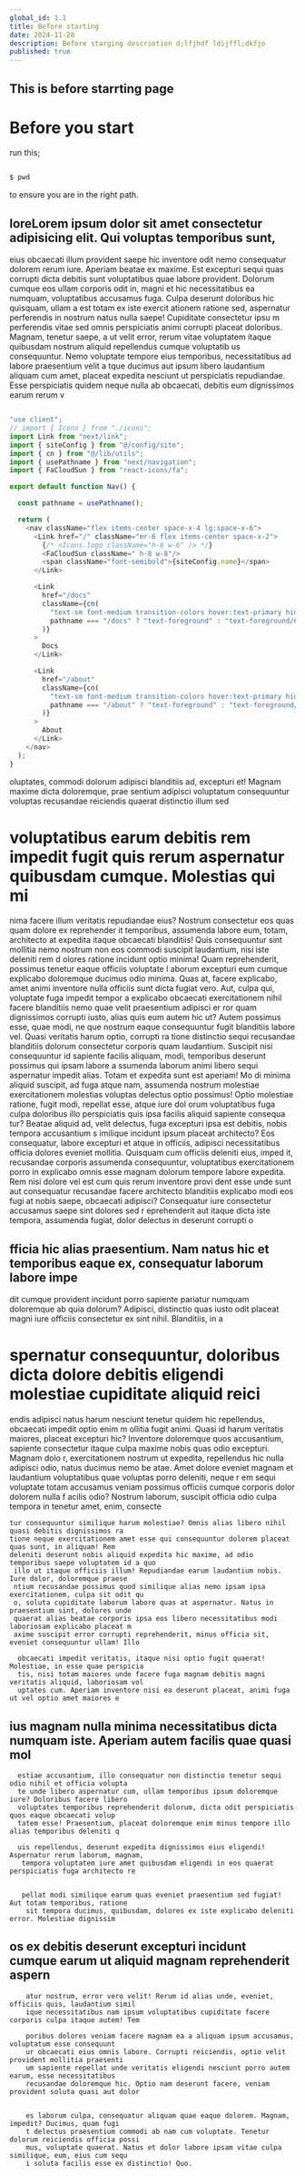 ```yaml
---
global_id: 1.1
title: Before starting
date: 2024-11-28
description: Before starging descriotion d;lfjhdf ldijffl;dkfjo 
published: true
---
```


## This is before starrting page

# Before you start 

run this;

```bash

$ pwd

```

to ensure you are in the right path.

## loreLorem ipsum dolor sit amet consectetur adipisicing elit. Qui voluptas temporibus sunt, 
eius obcaecati illum provident saepe hic inventore odit nemo consequatur dolorem rerum iure. 
Aperiam beatae ex maxime. Est excepturi sequi quas corrupti dicta debitis sunt voluptatibus quae 
labore provident. Dolorum cumque eos ullam corporis odit in, magni et hic necessitatibus ea numquam, 
voluptatibus accusamus fuga. Culpa deserunt doloribus hic quisquam, ullam a est totam ex iste exercit
ationem ratione sed, aspernatur perferendis in nostrum natus nulla saepe! Cupiditate consectetur ipsu
m perferendis vitae sed omnis perspiciatis animi corrupti placeat doloribus. Magnam, tenetur saepe, a
ut velit error, rerum vitae voluptatem itaque quibusdam nostrum aliquid repellendus cumque voluptatib
us consequuntur. Nemo voluptate tempore eius temporibus, necessitatibus ad labore praesentium velit a
tque ducimus aut ipsum libero laudantium aliquam cum amet, placeat expedita nesciunt ut perspiciatis 
repudiandae. Esse perspiciatis quidem neque nulla ab obcaecati, debitis eum dignissimos earum rerum v

```js

"use client";
// import { Icons } from "./icons";
import Link from "next/link";
import { siteConfig } from "@/config/site";
import { cn } from "@/lib/utils";
import { usePathname } from "next/navigation";
import { FaCloudSun } from "react-icons/fa";

export default function Nav() {

  const pathname = usePathname();

  return (
    <nav className="flex items-center space-x-4 lg:space-x-6">
      <Link href="/" className="mr-6 flex items-center space-x-2">
        {/* <Icons.logo className="h-6 w-6" /> */}
        <FaCloudSun className=" h-8 w-8"/>
        <span className="font-semibold">{siteConfig.name}</span>
      </Link>

      <Link
        href="/docs"
        className={cn(
          "text-sm font-medium transition-colors hover:text-primary hidden  sm:inline-block",
          pathname === "/docs" ? "text-foreground" : "text-foreground/60"
        )}
      >
        Docs
      </Link>

      <Link
        href="/about"
        className={cn(
          "text-sm font-medium transition-colors hover:text-primary hidden sm:inline-block",
          pathname === "/about" ? "text-foreground" : "text-foreground/60"
        )}
      >
        About
      </Link>
    </nav>
  );
}

```

oluptates, commodi dolorum adipisci blanditiis ad, excepturi et! Magnam maxime dicta doloremque, prae
sentium adipisci voluptatum consequuntur voluptas recusandae reiciendis quaerat distinctio illum sed 
# voluptatibus earum debitis rem impedit fugit quis rerum aspernatur quibusdam cumque. Molestias qui mi
nima facere illum veritatis repudiandae eius? Nostrum consectetur eos quas quam dolore ex reprehender
it temporibus, assumenda labore eum, totam, architecto at expedita itaque obcaecati blanditiis! Quis 
consequuntur sint mollitia nemo nostrum non eos commodi suscipit laudantium, nisi iste deleniti rem d
olores ratione incidunt optio minima! Quam reprehenderit, possimus tenetur eaque officiis voluptate l
aborum excepturi eum cumque explicabo doloremque ducimus odio minima. Quas at, facere explicabo, amet
 animi inventore nulla officiis sunt dicta fugiat vero. Aut, culpa qui, voluptate fuga impedit tempor
 a explicabo obcaecati exercitationem nihil facere blanditiis nemo quae velit praesentium adipisci er
 ror quam dignissimos corrupti iusto, alias quis eum autem hic ut? Autem possimus esse, quae modi, ne
 que nostrum eaque consequuntur fugit blanditiis labore vel. Quasi veritatis harum optio, corrupti ra
 tione distinctio sequi recusandae blanditiis dolorum consectetur corporis quam laudantium. Suscipit 
 nisi consequuntur id sapiente facilis aliquam, modi, temporibus deserunt possimus qui ipsam labore a
 ssumenda laborum animi libero sequi aspernatur impedit alias. Totam et expedita sunt est aperiam! Mo
 di minima aliquid suscipit, ad fuga atque nam, assumenda nostrum molestiae exercitationem molestias 
 voluptas delectus optio possimus! Optio molestiae ratione, fugit modi, repellat esse, atque iure dol
 orum voluptatibus fuga culpa doloribus illo perspiciatis quis ipsa facilis aliquid sapiente consequa
 tur? Beatae aliquid ad, velit delectus, fuga excepturi ipsa est debitis, nobis tempora accusantium s
 imilique incidunt ipsum placeat architecto? Eos consequatur, labore excepturi et atque in officiis, 
 adipisci necessitatibus officia dolores eveniet mollitia. Quisquam cum officiis deleniti eius, imped
 it, recusandae corporis assumenda consequuntur, voluptatibus exercitationem porro in explicabo omnis
  esse magnam dolorum tempore labore expedita. Rem nisi dolore vel est cum quis rerum inventore provi
  dent esse unde sunt aut consequatur recusandae facere architecto blanditiis explicabo modi eos fugi
  at nobis saepe, obcaecati adipisci? Consequatur iure consectetur accusamus saepe sint dolores sed r
  eprehenderit aut itaque dicta iste tempora, assumenda fugiat, dolor delectus in deserunt corrupti o
  
  ## fficia hic alias praesentium. Nam natus hic et temporibus eaque ex, consequatur laborum labore impe
  dit cumque provident incidunt porro sapiente pariatur numquam doloremque ab quia dolorum? Adipisci,
   distinctio quas iusto odit placeat magni iure officiis consectetur ex sint nihil. Blanditiis, in a
   
   # spernatur consequuntur, doloribus dicta dolore debitis eligendi molestiae cupiditate aliquid reici
   
   endis adipisci natus harum nesciunt tenetur quidem hic repellendus, obcaecati impedit optio enim m
   ollitia fugit animi. Quasi id harum veritatis maiores, placeat excepturi hic? Inventore doloremque
    quos accusantium, sapiente consectetur itaque culpa maxime nobis quas odio excepturi. Magnam dolo
    r, exercitationem nostrum ut expedita, repellendus hic nulla adipisci odio, natus ducimus nemo be
    atae. Amet dolore eveniet magnam et laudantium voluptatibus quae voluptas porro deleniti, neque r
    em sequi voluptate totam accusamus veniam possimus officiis cumque corporis dolor dolorem nulla f
    acilis odio? Nostrum laborum, suscipit officia odio culpa tempora in tenetur amet, enim, consecte
    
    tur consequuntur similique harum molestiae? Omnis alias libero nihil quasi debitis dignissimos ra
    tione neque exercitationem amet esse qui consequuntur dolorem placeat quas sunt, in aliquam! Rem 
    deleniti deserunt nobis aliquid expedita hic maxime, ad odio temporibus saepe voluptatem id a quo
     illo ut itaque officiis illum! Repudiandae earum laudantium nobis. Iure dolor, doloremque praese
     ntium recusandae possimus quod similique alias nemo ipsam ipsa exercitationem, culpa sit odit qu
     o, soluta cupiditate laborum labore quas at aspernatur. Natus in praesentium sint, dolores unde 
     quaerat alias beatae corporis ipsa eos libero necessitatibus modi laboriosam explicabo placeat m
     axime suscipit error corrupti reprehenderit, minus officia sit, eveniet consequuntur ullam! Illo
     
      obcaecati impedit veritatis, itaque nisi optio fugit quaerat! Molestiae, in esse quae perspicia
      tis, nisi totam maiores unde facere fuga magnam debitis magni veritatis aliquid, laboriosam vol
      uptates cum. Aperiam inventore nisi ea deserunt placeat, animi fuga ut vel optio amet maiores e
##  ius magnam nulla minima necessitatibus dicta numquam iste. Aperiam autem facilis quae quasi mol
      estiae accusantium, illo consequatur non distinctio tenetur sequi odio nihil et officia volupta
      te unde libero aspernatur cum, ullam temporibus ipsum doloremque iure? Doloribus facere libero 
      voluptates temporibus reprehenderit dolorum, dicta odit perspiciatis quos eaque obcaecati volup
      tatem esse! Praesentium, placeat doloremque enim minus tempore illo alias temporibus deleniti q
      
      uis repellendus, deserunt expedita dignissimos eius eligendi! Aspernatur rerum laborum, magnam,
       tempora voluptatem iure amet quibusdam eligendi in eos quaerat perspiciatis fuga architecto re
       
       
       pellat modi similique earum quas eveniet praesentium sed fugiat! Aut totam temporibus, ratione
        sit tempora ducimus, quibusdam, dolores ex iste explicabo deleniti error. Molestiae dignissim
        
## os ex debitis deserunt excepturi incidunt cumque earum ut aliquid magnam reprehenderit aspern
        atur nostrum, error vero velit! Rerum id alias unde, eveniet, officiis quis, laudantium simil
        ique necessitatibus nam ipsum voluptatibus cupiditate facere corporis culpa itaque autem! Tem
        
        poribus dolores veniam facere magnam ea a aliquam ipsum accusamus, voluptatum esse consequunt
        ur obcaecati eius omnis labore. Corrupti reiciendis, optio velit provident mollitia praesenti
        um sapiente repellat unde veritatis eligendi nesciunt porro autem earum, esse necessitatibus 
        recusandae doloremque hic. Optio nam deserunt facere, veniam provident soluta quasi aut dolor
        
        
        es laborum culpa, consequatur aliquam quae eaque dolorem. Magnam, impedit? Ducimus, quam fugi
        t delectus praesentium commodi ab nam cum voluptate. Tenetur dolorum reiciendis officia possi
        mus, voluptate quaerat. Natus et dolor labore ipsam vitae culpa similique, eum, eius cum sequ
        i soluta facilis esse ex distinctio! Quo.




